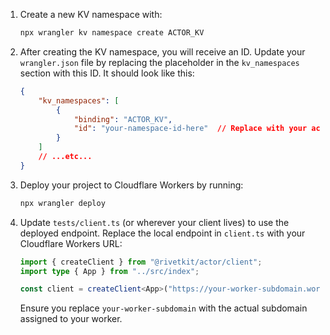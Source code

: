 1. Create a new KV namespace with:

	```sh
	npx wrangler kv namespace create ACTOR_KV
	```

2. After creating the KV namespace, you will receive an ID. Update your `wrangler.json` file by replacing the placeholder in the `kv_namespaces` section with this ID. It should look like this:

	```json
	{
		"kv_namespaces": [
			{
				"binding": "ACTOR_KV",
				"id": "your-namespace-id-here"  // Replace with your actual ID
			}
		]
		// ...etc...
	}
	```

3. Deploy your project to Cloudflare Workers by running:

	```sh
	npx wrangler deploy
	```

4. Update `tests/client.ts` (or wherever your client lives) to use the deployed endpoint. Replace the local endpoint in `client.ts` with your Cloudflare Workers URL:

	```typescript
	import { createClient } from "@rivetkit/actor/client";
	import type { App } from "../src/index";

	const client = createClient<App>("https://your-worker-subdomain.workers.dev");
	```

	Ensure you replace `your-worker-subdomain` with the actual subdomain assigned to your worker.
